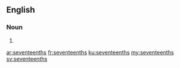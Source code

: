 ==English==

===Noun===
{{head|en|plural}}

# {{plural of|seventeenth|lang=en}}

[[ar:seventeenths]]
[[fr:seventeenths]]
[[ku:seventeenths]]
[[my:seventeenths]]
[[sv:seventeenths]]